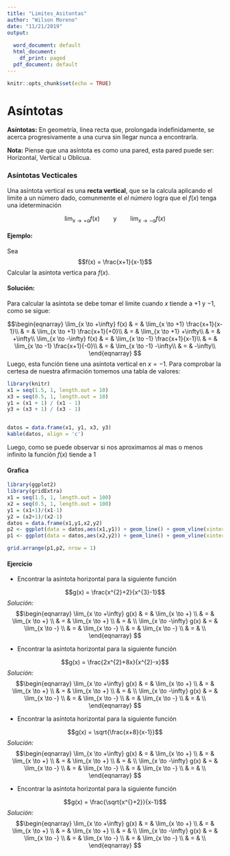 ```yaml
---
title: "Limites_Asitontas"
author: "Wilson Moreno"
date: "11/21/2019"
output:
  
  word_document: default
  html_document:
    df_print: paged
  pdf_document: default
---
```


```r
knitr::opts_chunk$set(echo = TRUE)
```

# Asíntotas

**Asíntotas:** En geometría, línea recta que, prolongada indefinidamente, se acerca progresivamente a una curva sin llegar nunca a encontrarla. 

**Nota:** Piense que una asíntota  es como una pared, esta pared puede ser: Horizontal, Vertical u Oblicua. 


### Asíntotas Vecticales

Una asíntota  vertical es una **recta vertical**, que se la calcula aplicando el limite a un número dado, comunmente el *el número* logra que el $f(x)$ tenga una ideterminación 

$$\lim_{x \to +a} f(x)   \qquad \text{y} \qquad \lim_{x \to -a} f(x)$$

#### Ejemplo:
Sea
$$f(x) = \frac{x+1}{x-1}$$
Calcular la asíntota vertica para $f(x)$.

#### Solución:
Para calcular la asíntota  se debe tomar el limite cuando $x$ tiende a $+1$ y $-1$, como se sigue:

$$\begin{eqnarray}
\lim_{x \to +\infty} f(x) & = & \lim_{x \to +1} \frac{x+1}{x-1}\\
                          & = & \lim_{x \to +1} \frac{x+1}{+0}\\
                          & = & \lim_{x \to +1} +\infty\\
                          & = & +\infty\\
\lim_{x \to -\infty} f(x) & = & \lim_{x \to -1} \frac{x+1}{x-1}\\
                          & = & \lim_{x \to -1} \frac{x+1}{-0}\\
                          & = & \lim_{x \to -1} -\infty\\
                          & = & -\infty\\                          
\end{eqnarray}
$$
Luego, esta función  tiene una asíntota vertical en $x = -1$. Para comprobar la certesa de nuestra afirmación tomemos una tabla de valores:


```r
library(knitr)
x1 = seq(1.5, 1, length.out = 10)
x3 = seq(0.5, 1, length.out = 10)
y1 = (x1 + 1) / (x1 - 1)
y3 = (x3 + 1) / (x3 - 1) 


datos = data.frame(x1, y1, x3, y3)
kable(datos, align = 'c')
``` 


Luego, como se puede observar si nos aproximamos al mas o menos infinito la función  $f(x)$ tiende a $1$


#### Grafica 
```r
library(ggplot2)
library(gridExtra)
x1 = seq(1.5, 1, length.out = 100)
x2 = seq(0.5, 1, length.out = 100)
y1 = (x1+1)/(x1-1)
y2 = (x2+1)/(x2-1)
datos = data.frame(x1,y1,x2,y2)
p2 <- ggplot(data = datos,aes(x1,y1)) + geom_line() + geom_vline(xintercept = 1, color = 'red') +  xlab("x")
p1 <- ggplot(data = datos,aes(x2,y2)) + geom_line() + geom_vline(xintercept = 1, color = 'red') + xlab("x")

grid.arrange(p1,p2, nrow = 1) 
``` 


#### Ejercicio
+ Encontrar la asíntota horizontal para la siguiente función 

$$g(x) = \frac{x^{2}+2}{x^{3}-1}$$
*Solución:* 
$$\begin{eqnarray}
\lim_{x \to +\infty} g(x) & = & \lim_{x \to +} \\
                          & = & \lim_{x \to +} \\
                          & = & \lim_{x \to +} \\
                          & = & \\
\lim_{x \to -\infty} g(x) & = & \lim_{x \to -} \\
                          & = & \lim_{x \to -} \\
                          & = & \lim_{x \to -} \\
                          & = & \\                          
\end{eqnarray}
$$

+ Encontrar la asíntota horizontal para la siguiente función 

$$g(x) = \frac{2x^{2}+8x}{x^{2}-x}$$
*Solución:* 
$$\begin{eqnarray}
\lim_{x \to +\infty} g(x) & = & \lim_{x \to +} \\
                          & = & \lim_{x \to +} \\
                          & = & \lim_{x \to +} \\
                          & = & \\
\lim_{x \to -\infty} g(x) & = & \lim_{x \to -} \\
                          & = & \lim_{x \to -} \\
                          & = & \lim_{x \to -} \\
                          & = & \\                          
\end{eqnarray}
$$

+ Encontrar la asíntota horizontal para la siguiente función 

$$g(x) = \sqrt{\frac{x+8}{x-1}}$$
*Solución:* 
$$\begin{eqnarray}
\lim_{x \to +\infty} g(x) & = & \lim_{x \to +} \\
                          & = & \lim_{x \to +} \\
                          & = & \lim_{x \to +} \\
                          & = & \\
\lim_{x \to -\infty} g(x) & = & \lim_{x \to -} \\
                          & = & \lim_{x \to -} \\
                          & = & \lim_{x \to -} \\
                          & = & \\                          
\end{eqnarray}
$$

+ Encontrar la asíntota horizontal para la siguiente función

$$g(x) = \frac{\sqrt{x^{}+2}}{x-1}$$
*Solución:* 
$$\begin{eqnarray}
\lim_{x \to +\infty} g(x) & = & \lim_{x \to +} \\
                          & = & \lim_{x \to +} \\
                          & = & \lim_{x \to +} \\
                          & = & \\
\lim_{x \to -\infty} g(x) & = & \lim_{x \to -} \\
                          & = & \lim_{x \to -} \\
                          & = & \lim_{x \to -} \\
                          & = & \\                          
\end{eqnarray}
$$

